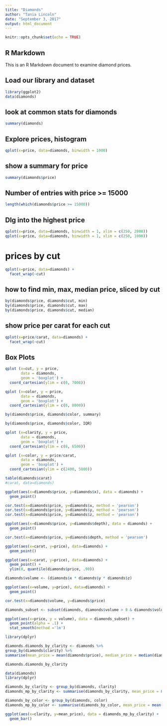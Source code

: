 ```yaml
---
title: "Diamonds"
author: "Tania Lincoln"
date: "September 3, 2017"
output: html_document
---
```


```r
knitr::opts_chunk$set(echo = TRUE)
```

## R Markdown
This is an R Markdown document to examine diamond prices.


## Load our library and dataset
```r
library(ggplot2)
data(diamonds)
```

## look at common stats for diamonds
```r
summary(diamonds)
```

## Explore prices, histogram
```r
qplot(x=price, data=diamonds, binwidth = 1000)
```

## show a summary for price
```r
summary(diamonds$price)
```

## Number of entries with price >= 15000
```r
length(which(diamonds$price >= 15000))
```


## DIg into the highest price
```r
qplot(x=price, data=diamonds, binwidth = 1, xlim = c(250, 2000))
qplot(x=price, data=diamonds, binwidth = 1, xlim = c(250, 1000))
```


# prices by cut
```r
qplot(x=price, data=diamonds) +
  facet_wrap(~cut)
```


## how to find min, max, median price, sliced by cut
```r
by(diamonds$price, diamonds$cut, min)
by(diamonds$price, diamonds$cut, max)
by(diamonds$price, diamonds$cut, median)

```


## show price per carat for each cut
```r
qplot(x=price/carat, data=diamonds) +
  facet_wrap(~cut)
```

## Box Plots
```r
qplot (x=cut, y = price,
       data = diamonds, 
       geom = 'boxplot') +
  coord_cartesian(ylim = c(0, 7000))
```


```r
qplot (x=color, y = price,
       data = diamonds, 
       geom = 'boxplot') +
  coord_cartesian(ylim = c(0, 8000))

by(diamonds$price, diamonds$color, summary)

by(diamonds$price, diamonds$color, IQR)
```

```r
qplot (x=clarity, y = price,
       data = diamonds, 
       geom = 'boxplot') +
  coord_cartesian(ylim = c(0, 6500))
```

```r
qplot (x=color, y = price/carat,
       data = diamonds, 
       geom = 'boxplot') +
  coord_cartesian(ylim = c(2400, 5800))

```

```r
table(diamonds$carat)
#carat, data=diamonds)
```


```r
ggplot(aes(x=diamonds$price, y=diamonds$x), data = diamonds) +
  geom_point()
```

```r
cor.test(x=diamonds$price, y=diamonds$x, method = 'pearson')
cor.test(x=diamonds$price, y=diamonds$y, method = 'pearson')
cor.test(x=diamonds$price, y=diamonds$z, method = 'pearson')
```

```r
ggplot(aes(x=diamonds$price, y=diamonds$depth), data = diamonds) +
  geom_point()
```

```r
cor.test(x=diamonds$price, y=diamonds$depth, method = 'pearson')
```

```r
ggplot(aes(x=carat, y=price), data=diamonds) +
  geom_point()
```

```r
ggplot(aes(x=carat, y=price), data=diamonds) +
  geom_point() +
  ylim(0, quantile(diamonds$price, .90))
```


```r
diamonds$volume <- (diamonds$x * diamonds$y * diamonds$z)
```


```r
ggplot(aes(x=volume, y=price), data=diamonds) +
  geom_point()
```

```r
cor.test(x=diamonds$volume, y=diamonds$price)
```

```r
diamonds_subset <- subset(diamonds, diamonds$volume > 0 & diamonds$volume <= 800)
```

```r
ggplot(aes(x=price, y = volume), data = diamonds_subset) +
  geom_point(alpha = .1) + 
  stat_smooth(method ='lm')
```

```r
library(dplyr)
```


```r
diamonds.diamonds_by_clarity <- diamonds %>%
group_by(diamonds$clarity) %>%
summarise(mean_price = mean(diamonds$price), median_price = median(diamonds$price), min_price = min(diamonds$price), max_price = max(diamonds$price), n=n())
```


```r
diamonds.diamonds_by_clarity
```

```r
data(diamonds)
library(dplyr)

diamonds_by_clarity <- group_by(diamonds, clarity)
diamonds_mp_by_clarity <- summarise(diamonds_by_clarity, mean_price = mean(price))

diamonds_by_color <- group_by(diamonds, color)
diamonds_mp_by_color <- summarise(diamonds_by_color, mean_price = mean(price))
```


```r
ggplot(aes(x=clarity, y=mean_price), data = diamonds_mp_by_clarity) +
  geom_bar()
```


